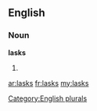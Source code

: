 ==English==

===Noun===
'''lasks'''

# {{plural of|[[lask]]}}

[[Category:English plurals]]

[[ar:lasks]]
[[fr:lasks]]
[[my:lasks]]